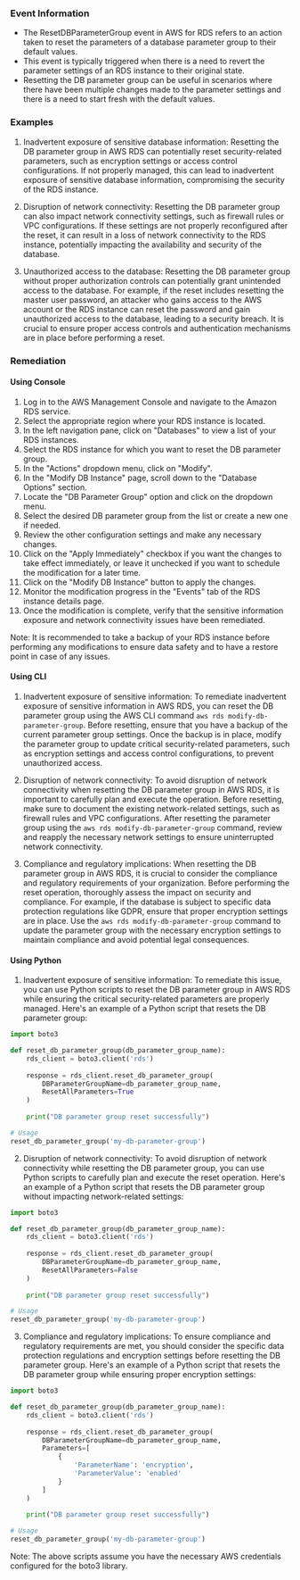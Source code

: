 
### Event Information

- The ResetDBParameterGroup event in AWS for RDS refers to an action taken to reset the parameters of a database parameter group to their default values.
- This event is typically triggered when there is a need to revert the parameter settings of an RDS instance to their original state.
- Resetting the DB parameter group can be useful in scenarios where there have been multiple changes made to the parameter settings and there is a need to start fresh with the default values.


### Examples

1. Inadvertent exposure of sensitive database information: Resetting the DB parameter group in AWS RDS can potentially reset security-related parameters, such as encryption settings or access control configurations. If not properly managed, this can lead to inadvertent exposure of sensitive database information, compromising the security of the RDS instance.

2. Disruption of network connectivity: Resetting the DB parameter group can also impact network connectivity settings, such as firewall rules or VPC configurations. If these settings are not properly reconfigured after the reset, it can result in a loss of network connectivity to the RDS instance, potentially impacting the availability and security of the database.

3. Unauthorized access to the database: Resetting the DB parameter group without proper authorization controls can potentially grant unintended access to the database. For example, if the reset includes resetting the master user password, an attacker who gains access to the AWS account or the RDS instance can reset the password and gain unauthorized access to the database, leading to a security breach. It is crucial to ensure proper access controls and authentication mechanisms are in place before performing a reset.

### Remediation

#### Using Console

1. Log in to the AWS Management Console and navigate to the Amazon RDS service.
2. Select the appropriate region where your RDS instance is located.
3. In the left navigation pane, click on "Databases" to view a list of your RDS instances.
4. Select the RDS instance for which you want to reset the DB parameter group.
5. In the "Actions" dropdown menu, click on "Modify".
6. In the "Modify DB Instance" page, scroll down to the "Database Options" section.
7. Locate the "DB Parameter Group" option and click on the dropdown menu.
8. Select the desired DB parameter group from the list or create a new one if needed.
9. Review the other configuration settings and make any necessary changes.
10. Click on the "Apply Immediately" checkbox if you want the changes to take effect immediately, or leave it unchecked if you want to schedule the modification for a later time.
11. Click on the "Modify DB Instance" button to apply the changes.
12. Monitor the modification progress in the "Events" tab of the RDS instance details page.
13. Once the modification is complete, verify that the sensitive information exposure and network connectivity issues have been remediated.

Note: It is recommended to take a backup of your RDS instance before performing any modifications to ensure data safety and to have a restore point in case of any issues.

#### Using CLI

1. Inadvertent exposure of sensitive information: To remediate inadvertent exposure of sensitive information in AWS RDS, you can reset the DB parameter group using the AWS CLI command `aws rds modify-db-parameter-group`. Before resetting, ensure that you have a backup of the current parameter group settings. Once the backup is in place, modify the parameter group to update critical security-related parameters, such as encryption settings and access control configurations, to prevent unauthorized access.

2. Disruption of network connectivity: To avoid disruption of network connectivity when resetting the DB parameter group in AWS RDS, it is important to carefully plan and execute the operation. Before resetting, make sure to document the existing network-related settings, such as firewall rules and VPC configurations. After resetting the parameter group using the `aws rds modify-db-parameter-group` command, review and reapply the necessary network settings to ensure uninterrupted network connectivity.

3. Compliance and regulatory implications: When resetting the DB parameter group in AWS RDS, it is crucial to consider the compliance and regulatory requirements of your organization. Before performing the reset operation, thoroughly assess the impact on security and compliance. For example, if the database is subject to specific data protection regulations like GDPR, ensure that proper encryption settings are in place. Use the `aws rds modify-db-parameter-group` command to update the parameter group with the necessary encryption settings to maintain compliance and avoid potential legal consequences.

#### Using Python

1. Inadvertent exposure of sensitive information: To remediate this issue, you can use Python scripts to reset the DB parameter group in AWS RDS while ensuring the critical security-related parameters are properly managed. Here's an example of a Python script that resets the DB parameter group:

```python
import boto3

def reset_db_parameter_group(db_parameter_group_name):
    rds_client = boto3.client('rds')
    
    response = rds_client.reset_db_parameter_group(
        DBParameterGroupName=db_parameter_group_name,
        ResetAllParameters=True
    )
    
    print("DB parameter group reset successfully")

# Usage
reset_db_parameter_group('my-db-parameter-group')
```

2. Disruption of network connectivity: To avoid disruption of network connectivity while resetting the DB parameter group, you can use Python scripts to carefully plan and execute the reset operation. Here's an example of a Python script that resets the DB parameter group without impacting network-related settings:

```python
import boto3

def reset_db_parameter_group(db_parameter_group_name):
    rds_client = boto3.client('rds')
    
    response = rds_client.reset_db_parameter_group(
        DBParameterGroupName=db_parameter_group_name,
        ResetAllParameters=False
    )
    
    print("DB parameter group reset successfully")

# Usage
reset_db_parameter_group('my-db-parameter-group')
```

3. Compliance and regulatory implications: To ensure compliance and regulatory requirements are met, you should consider the specific data protection regulations and encryption settings before resetting the DB parameter group. Here's an example of a Python script that resets the DB parameter group while ensuring proper encryption settings:

```python
import boto3

def reset_db_parameter_group(db_parameter_group_name):
    rds_client = boto3.client('rds')
    
    response = rds_client.reset_db_parameter_group(
        DBParameterGroupName=db_parameter_group_name,
        Parameters=[
            {
                'ParameterName': 'encryption',
                'ParameterValue': 'enabled'
            }
        ]
    )
    
    print("DB parameter group reset successfully")

# Usage
reset_db_parameter_group('my-db-parameter-group')
```

Note: The above scripts assume you have the necessary AWS credentials configured for the boto3 library.

